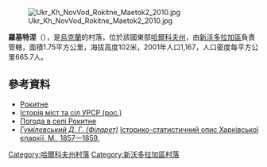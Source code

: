 [[Image:Ukr_Kh_NovVod_Rokitne_Maetok2_2010.jpg|right]]

{{coord|49|48|20|N|35|57|16|E|scale:100000_region:UA|display=title}}

'''羅基特涅'''（{{lang-uk|Рокитне}}），是[[烏克蘭|烏克蘭]]的村落，位於該國東部[[哈爾科夫州|哈爾科夫州]]，由[[新沃多拉加區|新沃多拉加區]]負責管轄，面積1.75平方公里，海拔高度102米，2001年人口1,167，人口密度每平方公里665.7人。

==參考資料==
* [http://w1.c1.rada.gov.ua/pls/z7502/A005?rdat1=09.01.2009&rf7571=33789 Рокитне]{{dead link|date=2018年4月 |bot=InternetArchiveBot |fix-attempted=yes }}
* [https://web.archive.org/web/20101112060851/http://www.igsu.org.ua/Harkovskja.obl/Novovodolazhskij.rajon/Rakitnoe.html Історія міст та сіл УРСР (рос.)]
* [http://weather.in.ua/ua/har'kovskaja/22667 Погода в селі Рокитне] {{Wayback|url=http://weather.in.ua/ua/har%27kovskaja/22667 |date=20201126090551 }}
* ''[[Філарет_(Гумілевський)|Гумілевський Д. Г. (Філарет)]]'' [http://dalizovut.narod.ru/filaret/filar_s.htm Історико-статистичний опис Харківської єпархії. М., 1857—1859.] {{Wayback|url=http://dalizovut.narod.ru/filaret/filar_s.htm |date=20120507080503 }}

{{DEFAULTSORT:Рокитне}}
[[Category:哈爾科夫州村落|Category:哈爾科夫州村落]]
[[Category:新沃多拉加區村落|Category:新沃多拉加區村落]]


{{Kharkiv-geo-stub}}